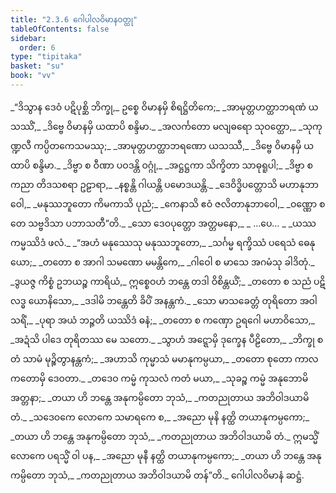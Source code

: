 ```yaml
---
title: "2.3.6 ဂေါပါလဝိမာနဝတ္ထု"
tableOfContents: false
sidebar:
  order: 6
type: "tipitaka"
basket: "su"
book: "vv"
---
```



<DynamicBreadcrumb />

<Division number="1159" book="vv" e="ch" v="19" p="107">

<Paragraph number="1008" type="verses" book="vv">
_“ဒိသွာန ဒေဝံ ပဋိပုစ္ဆိ ဘိက္ခု,_  
ဥစ္စေ ဝိမာနမှိ စိရဋ္ဌိတိကေ;_  
_အာမုတ္တဟတ္ထာဘရဏံ ယသဿိံ,_  
_ဒိဗ္ဗေ ဝိမာနမှိ ယထာပိ စန္ဒိမာ._  

</Paragraph>

</Division>
<Division number="1160" book="vv" e="ch" v="19" p="108">

<Paragraph number="1009" type="verses" book="vv">
_အလင်္ကတော မလျဓရော သုဝတ္ထော,_  
_သုကုဏ္ဍလီ ကပ္ပိတကေသမဿု;_  
_အာမုတ္တဟတ္ထာဘရဏော ယသဿီ,_  
_ဒိဗ္ဗေ ဝိမာနမှိ ယထာပိ စန္ဒိမာ._  

</Paragraph>

</Division>
<Division number="1161" book="vv" e="ch" v="19" p="108">

<Paragraph number="1010" type="verses" book="vv">
_ဒိဗ္ဗာ စ ဝီဏာ ပဝဒန္တိ ဝဂ္ဂုံ,_  
_အဋ္ဌဋ္ဌကာ သိက္ခိတာ သာဓုရူပါ;_  
_ဒိဗ္ဗာ စ ကညာ တိဒသစရာ ဥဠာရာ,_  
_နစ္စန္တိ ဂါယန္တိ ပမောဒယန္တိ._  

</Paragraph>

</Division>
<Division number="1162" book="vv" e="ch" v="19" p="108">

<Paragraph number="1011" type="verses" book="vv">
_ဒေဝိဒ္ဓိပတ္တောသိ မဟာနုဘာဝေါ,_  
_မနုဿဘူတော ကိမကာသိ ပုညံ;_  
_ကေနာသိ ဧဝံ ဇလိတာနုဘာဝေါ,_  
_ဝဏ္ဏော စ တေ သဗ္ဗဒိသာ ပဘာသတီ”တိ._  

</Paragraph>

</Division>
<Division number="1163" book="vv" e="ch" v="19" p="108">

<Paragraph number="1012" type="verses" book="vv">
_သော ဒေဝပုတ္တော အတ္တမနော,_  
_ …ပေ… _  
_ယဿ ကမ္မဿိဒံ ဖလံ._  

</Paragraph>

</Division>
<Division number="1164" book="vv" e="ch" v="19" p="108">

<Paragraph number="1013" type="verses" book="vv">
_“အဟံ မနုဿေသု မနုဿဘူတော,_  
_သင်္ဂမ္မ ရက္ခိဿံ ပရေသံ ဓေနုယော;_  
_တတော စ အာဂါ သမဏော မမန္တိကေ,_  
_ဂါဝေါ စ မာသေ အဂမံသု ခါဒိတုံ._  

</Paragraph>

</Division>
<Division number="1165" book="vv" e="ch" v="19" p="108">

<Paragraph number="1014" type="verses" book="vv">
_ဒွယဇ္ဇ ကိစ္စံ ဥဘယဉ္စ ကာရိယံ,_  
ဣစ္စေဝဟံ ဘန္တေ တဒါ ဝိစိန္တယိံ;_  
_တတော စ သညံ ပဋိလဒ္ဓ ယောနိသော,_  
_ဒဒါမိ ဘန္တေတိ ခိပိံ အနန္တကံ._  

</Paragraph>

</Division>
<Division number="1166" book="vv" e="ch" v="19" p="108">

<Paragraph number="1015" type="verses" book="vv">
_သော မာသခေတ္တံ တုရိတော အဝါသရိံ,_  
_ပုရာ အယံ ဘဉ္ဇတိ ယဿိဒံ ဓနံ;_  
_တတော စ ကဏှော ဥရဂေါ မဟာဝိသော,_  
_အဍံသိ ပါဒေ တုရိတဿ မေ သတော._  

</Paragraph>

</Division>
<Division number="1167" book="vv" e="ch" v="19" p="109">

<Paragraph number="1016" type="verses" book="vv">
_သွာဟံ အဋ္ဋောမှိ ဒုက္ခေန ပီဠိတော,_  
_ဘိက္ခု စ တံ သာမံ မုဉ္စိတွာနန္တကံ;_  
_အဟာသိ ကုမ္မာသံ မမာနုကမ္ပယာ,_  
_တတော စုတော ကာလကတောမှိ ဒေဝတာ._  

</Paragraph>

</Division>
<Division number="1168" book="vv" e="ch" v="19" p="109">

<Paragraph number="1017" type="verses" book="vv">
_တဒေဝ ကမ္မံ ကုသလံ ကတံ မယာ,_  
_သုခဉ္စ ကမ္မံ အနုဘောမိ အတ္တနာ;_  
_တယာ ဟိ ဘန္တေ အနုကမ္ပိတော ဘုသံ,_  
_ကတညုတာယ အဘိဝါဒယာမိ တံ._  

</Paragraph>

</Division>
<Division number="1169" book="vv" e="ch" v="19" p="109">

<Paragraph number="1018" type="verses" book="vv">
_သဒေဝကေ လောကေ သမာရကေ စ,_  
_အညော မုနိ နတ္ထိ တယာနုကမ္ပကော;_  
_တယာ ဟိ ဘန္တေ အနုကမ္ပိတော ဘုသံ,_  
_ကတညုတာယ အဘိဝါဒယာမိ တံ._  

</Paragraph>

</Division>
<Division number="1170" book="vv" e="ch" v="19" p="109">

<Paragraph number="1019" type="verses" book="vv">
ဣမသ္မိံ လောကေ ပရသ္မိံ ဝါ ပန,_  
_အညော မုနီ နတ္ထိ တယာနုကမ္ပကော;_  
_တယာ ဟိ ဘန္တေ အနုကမ္ပိတော ဘုသံ,_  
_ကတညုတာယ အဘိဝါဒယာမိ တန်”တိ._  


</Paragraph>
</Division>

<Paragraph number="1020" type="center" book="vv">
ဂေါပါလဝိမာနံ ဆဋ္ဌံ.
</Paragraph>
